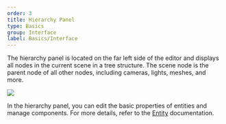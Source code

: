 ```yaml
---
order: 3
title: Hierarchy Panel
type: Basics
group: Interface
label: Basics/Interface
---
```


The hierarchy panel is located on the far left side of the editor and displays all nodes in the current scene in a tree structure. The scene node is the parent node of all other nodes, including cameras, lights, meshes, and more.

<Image src="https://mdn.alipayobjects.com/huamei_fvsq9p/afts/img/A*YOCVRa_kAaAAAAAAAAAAAAAADqiTAQ/original" />

In the hierarchy panel, you can edit the basic properties of entities and manage components. For more details, refer to the [Entity](/en/docs/core/entity) documentation.